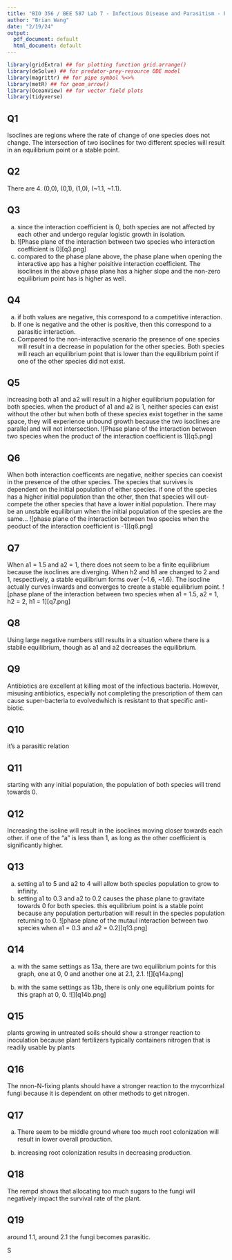 ```yaml
---
title: "BIO 356 / BEE 587 Lab 7 - Infectious Disease and Parasitism - Part 1"
author: "Brian Wang"
date: "2/19/24"
output:
  pdf_document: default
  html_document: default
---
```


```r
library(gridExtra) ## for plotting function grid.arrange()
library(deSolve) ## for predator-prey-resource ODE model
library(magrittr) ## for pipe symbol %<>%
library(metR) ## for geom_arrow()
library(OceanView) ## for vector field plots
library(tidyverse)
```

## Q1
Isoclines are regions where the rate of change of one species does not change. The intersection of two isoclines for two different species will result in an equilibrium point or a stable point.

## Q2
There are 4. (0,0), (0,1), (1,0), (~1.1, ~1.1).

## Q3
a) since the interaction coefficient is 0, both species are not affected by each other and undergo regular logistic growth in isolation.
b) ![Phase plane of the interaction between two species who interaction coefficient is 0][q3.png]
c) compared to the phase plane above, the phase plane when opening the interactive app has a higher poisitive interaction coefficient. The isoclines in the above phase plane  has a higher slope and the non-zero equilibrium point has is higher as well.

## Q4
a) if both values are negative, this correspond to a competitive interaction. 
b) If one is negative and the other is positive, then this correspond to a parasitic interaction.
c) Compared to the non-interactive scenario the presence of one species will result in a decrease in population for the other species. Both species will reach an equilibrium point that is lower than the equilibrium point if one of the other species did not exist.

## Q5
increasing both a1 and a2 will result in a higher equilibrium population for both species. when the product of a1 and a2 is 1, neither species can exist without the other but when both of these species exist together in the same space, they will experience unbound growth because the two isoclines are parallel and will not intersection.
![Phase plane of the interaction between two species when the product of the interaction coefficient is 1][q5.png]

## Q6
When both interaction coefficents are negative, neither species can coexist in the presence of the other species. The species that survives is dependent on the initial population of either species. if one of the species has a higher initial population than the other, then that species will out-compete the other species that have a lower initial population. There may be an unstable equilibrium when the initial population of the species are the same...
![phase plane of the interaction between two species when the peoduct of the interaction coefficient is -1][q6.png]

## Q7
When a1 = 1.5 and a2 = 1, there does not seem to be a finite equilibrium because the isoclines are diverging.
When h2 and h1 are changed to 2 and 1, respectively, a stable equilibrium forms over (~1.6, ~1.6). The isocline actually curves inwards and converges to create a stable equilibrium point.
![phase plane of the interaction between two species when a1 = 1.5, a2 = 1, h2 = 2, h1 = 1][q7.png]

## Q8
Using large negative numbers still results in a situation where there is a stabile equilibrium, though as a1 and a2 decreases the equilibrium.

## Q9
Antibiotics are excellent at killing most of the infectious bacteria. However, misusing antibiotics, especially not completing the prescription of them can cause super-bacteria to evolvedwhich is resistant to that specific anti-biotic.

## Q10
it's a parasitic relation

## Q11
starting with any initial population, the population of both species will trend towards 0.

## Q12
Increasing the isoline will result in the isoclines moving closer towards each other. if one of the "a" is less than 1, as long as the other coefficient is significantly higher.

## Q13
a) setting a1 to 5 and a2 to 4 will allow both species population to grow to infinity.
b) setting a1 to 0.3 and a2 to 0.2 causes the phase plane to gravitate towards 0 for both species. this equilibrium point is a stable point because any population perturbation will result in the species population returning to 0.
![phase plane of the mutaul interaction between two species when a1 = 0.3 and a2 = 0.2][q13.png]

## Q14
a) with the same settings as 13a, there are two equilibrium points for this graph, one at 0, 0 and another one at 2.1, 2.1.
![][q14a.png]

b) with the same settings as 13b, there is only one equilibrium points for this graph at 0, 0.
![][q14b.png]

## Q15
plants growing in untreated soils should show a stronger reaction to inoculation because plant fertilizers typically containers nitrogen that is readily usable by plants

## Q16
The nnon-N-fixing plants should have a stronger reaction to the mycorrhizal fungi because it is dependent on other methods to get nitrogen.

## Q17
a) There seem to be middle ground where too much root colonization will result in lower overall production.

b) increasing root colonization results in decreasing production.

## Q18
The rempd shows that allocating too much sugars to the fungi will negatively impact the survival rate of the plant.

## Q19
around 1.1, around 2.1 the fungi becomes parasitic.


S